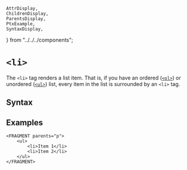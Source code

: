     AttrDisplay,
    ChildrenDisplay,
    ParentsDisplay,
    PtxExample,
    SyntaxDisplay,
} from "../../../components";

# `<li>`

The `<li>` tag renders a list item. That is, if you have an ordered ([`<ol>`](ol)) or unordered ([`<ul>`](ul)) list,
every item in the list is surrounded by an `<li>` tag.

## Syntax

<SyntaxDisplay name="li" />
<ParentsDisplay name="li" variant="ElementLi1" />
<ParentsDisplay name="li" variant="ElementLi2" />

## Examples

```ptx-example
<FRAGMENT parents="p">
    <ul>
        <li>Item 1</li>
        <li>Item 2</li>
    </ul>
</FRAGMENT>
```

